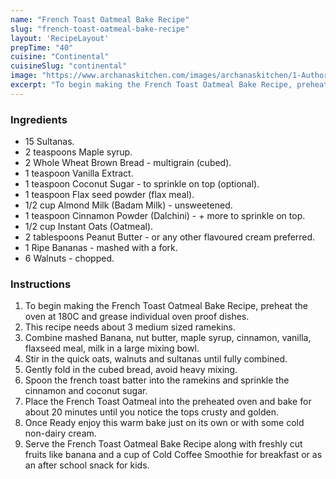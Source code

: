 ---
name: "French Toast Oatmeal Bake Recipe"
slug: "french-toast-oatmeal-bake-recipe"
layout: 'RecipeLayout'
prepTime: "40"
cuisine: "Continental"
cuisineSlug: "continental"
image: "https://www.archanaskitchen.com/images/archanaskitchen/1-Author/Gauravi_Vinay/French_Toast_Oatmeal_Bake.jpg"
excerpt: "To begin making the French Toast Oatmeal Bake Recipe, preheat the oven at 180C and grease individual oven proof dishes"
---

### Ingredients

- 15 Sultanas.
- 2 teaspoons Maple syrup.
- 2 Whole Wheat Brown Bread - multigrain (cubed).
- 1 teaspoon Vanilla Extract.
- 1 teaspoon Coconut Sugar - to sprinkle on top (optional).
- 1 teaspoon Flax seed powder (flax meal).
- 1/2 cup Almond Milk (Badam Milk) - unsweetened.
- 1 teaspoon Cinnamon Powder (Dalchini) - + more to sprinkle on top.
- 1/2 cup Instant Oats (Oatmeal).
- 2 tablespoons Peanut Butter - or any other flavoured cream preferred.
- 1 Ripe Bananas - mashed with a fork.
- 6 Walnuts - chopped.

### Instructions

1. To begin making the French Toast Oatmeal Bake Recipe, preheat the oven at 180C and grease individual oven proof dishes.
1. This recipe needs about 3 medium sized ramekins.
1. Combine mashed Banana, nut butter, maple syrup, cinnamon, vanilla, flaxseed meal, milk in a large mixing bowl.
1. Stir in the quick oats, walnuts and sultanas until fully combined.
1. Gently fold in the cubed bread, avoid heavy mixing.
1. Spoon the french toast batter into the ramekins and sprinkle the cinnamon and coconut sugar.
1. Place the French Toast Oatmeal into the preheated oven and bake for about 20 minutes until you notice the tops crusty and golden.
1. Once Ready enjoy this warm bake just on its own or with some cold non-dairy cream.
1. Serve the French Toast Oatmeal Bake Recipe along with freshly cut fruits like banana and a cup of Cold Coffee Smoothie for breakfast or as an after school snack for kids.
